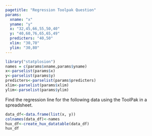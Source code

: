 ```yaml
---
pagetitle: "Regression Toolpak Question"
params:
  xname: "x"
  yname: "y"
  x: "32,45,66,55,50,40"
  y: "40,60,76,65,65,49"
  predicters: "40,50" 
  xlim: "30,70"
  ylim: "30,80"
---
```


```r
library("statplosion")
names = c(params$xname,params$yname)
x<-parselist(params$x)
y<-parselist(params$y)
predicters<-parselist(params$predicters)
xlim<-parselist(params$xlim)
ylim<-parselist(params$ylim)
```

Find the regression line for the following data using the ToolPak in a spreadsheet.

```r
data_df<-data.frame(list(x, y)) 
colnames(data_df)<-names
hux_df<-create_hux_datatable(data_df)
hux_df
```
